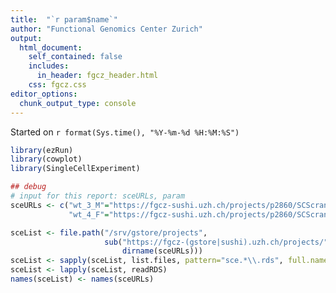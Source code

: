 ```yaml
---
title:  "`r param$name`"
author: "Functional Genomics Center Zurich"
output: 
  html_document:
    self_contained: false
    includes:
      in_header: fgcz_header.html
    css: fgcz.css
editor_options: 
  chunk_output_type: console
---
```


Started on `r format(Sys.time(), "%Y-%m-%d %H:%M:%S")`

```r
library(ezRun)
library(cowplot)
library(SingleCellExperiment)

## debug
# input for this report: sceURLs, param
sceURLs <- c("wt_3_M"="https://fgcz-sushi.uzh.ch/projects/p2860/SCScran_37216_2019-06-08--10-10-39/wt_3_M_SCScran/00index.html",
             "wt_4_F"="https://fgcz-sushi.uzh.ch/projects/p2860/SCScran_37216_2019-06-08--10-10-39/wt_4_F_SCScran/00index.html")

sceList <- file.path("/srv/gstore/projects",
                     sub("https://fgcz-(gstore|sushi).uzh.ch/projects/", "",
                         dirname(sceURLs)))
sceList <- sapply(sceList, list.files, pattern="sce.*\\.rds", full.names=TRUE)
sceList <- lapply(sceList, readRDS)
names(sceList) <- names(sceURLs)
```


